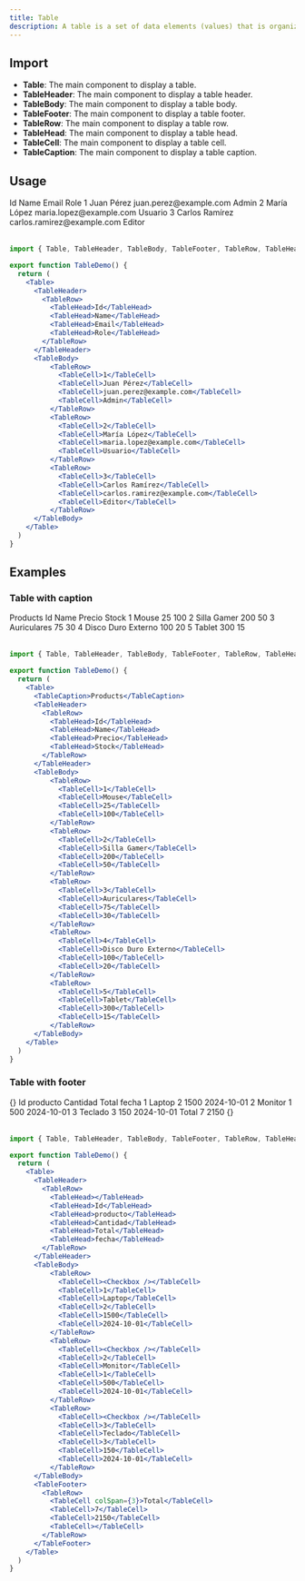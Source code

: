 ```yaml
---
title: Table
description: A table is a set of data elements (values) that is organized using a model of vertical columns and horizontal rows.
---
```


## Import

- **Table**: The main component to display a table.
- **TableHeader**: The main component to display a table header.
- **TableBody**: The main component to display a table body.
- **TableFooter**: The main component to display a table footer.
- **TableRow**: The main component to display a table row.
- **TableHead**: The main component to display a table head.
- **TableCell**: The main component to display a table cell.
- **TableCaption**: The main component to display a table caption.

## Usage

<Table className="m-0">
  <TableHeader>
    <TableRow>
      <TableHead>Id</TableHead>
      <TableHead>Name</TableHead>
      <TableHead>Email</TableHead>
      <TableHead>Role</TableHead>
    </TableRow>
  </TableHeader>
  <TableBody>
      <TableRow>
        <TableCell>1</TableCell>
        <TableCell>Juan Pérez</TableCell>
        <TableCell>juan.perez@example.com</TableCell>
        <TableCell>Admin</TableCell>
      </TableRow>
      <TableRow>
        <TableCell>2</TableCell>
        <TableCell>María López</TableCell>
        <TableCell>maria.lopez@example.com</TableCell>
        <TableCell>Usuario</TableCell>
      </TableRow>
      <TableRow>
        <TableCell>3</TableCell>
        <TableCell>Carlos Ramírez</TableCell>
        <TableCell>carlos.ramirez@example.com</TableCell>
        <TableCell>Editor</TableCell>
      </TableRow>
  </TableBody>
</Table>

```jsx
import { Table, TableHeader, TableBody, TableFooter, TableRow, TableHead, TableCell, TableCaption } from "@openlite/ui"

export function TableDemo() {
  return (
    <Table>
      <TableHeader>
        <TableRow>
          <TableHead>Id</TableHead>
          <TableHead>Name</TableHead>
          <TableHead>Email</TableHead>
          <TableHead>Role</TableHead>
        </TableRow>
      </TableHeader>
      <TableBody>
          <TableRow>
            <TableCell>1</TableCell>
            <TableCell>Juan Pérez</TableCell>
            <TableCell>juan.perez@example.com</TableCell>
            <TableCell>Admin</TableCell>
          </TableRow>
          <TableRow>
            <TableCell>2</TableCell>
            <TableCell>María López</TableCell>
            <TableCell>maria.lopez@example.com</TableCell>
            <TableCell>Usuario</TableCell>
          </TableRow>
          <TableRow>
            <TableCell>3</TableCell>
            <TableCell>Carlos Ramírez</TableCell>
            <TableCell>carlos.ramirez@example.com</TableCell>
            <TableCell>Editor</TableCell>
          </TableRow>
      </TableBody>
    </Table>
  )
}
```

## Examples

### Table with caption

<Table className="m-0">
  <TableCaption>Products</TableCaption>
  <TableHeader>
    <TableRow>
      <TableHead>Id</TableHead>
      <TableHead>Name</TableHead>
      <TableHead>Precio</TableHead>
      <TableHead>Stock</TableHead>
    </TableRow>
  </TableHeader>
  <TableBody>
      <TableRow>
        <TableCell>1</TableCell>
        <TableCell>Mouse</TableCell>
        <TableCell>25</TableCell>
        <TableCell>100</TableCell>
      </TableRow>
      <TableRow>
        <TableCell>2</TableCell>
        <TableCell>Silla Gamer</TableCell>
        <TableCell>200</TableCell>
        <TableCell>50</TableCell>
      </TableRow>
      <TableRow>
        <TableCell>3</TableCell>
        <TableCell>Auriculares</TableCell>
        <TableCell>75</TableCell>
        <TableCell>30</TableCell>
      </TableRow>
      <TableRow>
        <TableCell>4</TableCell>
        <TableCell>Disco Duro Externo</TableCell>
        <TableCell>100</TableCell>
        <TableCell>20</TableCell>
      </TableRow>
      <TableRow>
        <TableCell>5</TableCell>
        <TableCell>Tablet</TableCell>
        <TableCell>300</TableCell>
        <TableCell>15</TableCell>
      </TableRow>
  </TableBody>
</Table>

```jsx
import { Table, TableHeader, TableBody, TableFooter, TableRow, TableHead, TableCell, TableCaption } from "@openlite/ui"

export function TableDemo() {
  return (
    <Table>
      <TableCaption>Products</TableCaption>
      <TableHeader>
        <TableRow>
          <TableHead>Id</TableHead>
          <TableHead>Name</TableHead>
          <TableHead>Precio</TableHead>
          <TableHead>Stock</TableHead>
        </TableRow>
      </TableHeader>
      <TableBody>
          <TableRow>
            <TableCell>1</TableCell>
            <TableCell>Mouse</TableCell>
            <TableCell>25</TableCell>
            <TableCell>100</TableCell>
          </TableRow>
          <TableRow>
            <TableCell>2</TableCell>
            <TableCell>Silla Gamer</TableCell>
            <TableCell>200</TableCell>
            <TableCell>50</TableCell>
          </TableRow>
          <TableRow>
            <TableCell>3</TableCell>
            <TableCell>Auriculares</TableCell>
            <TableCell>75</TableCell>
            <TableCell>30</TableCell>
          </TableRow>
          <TableRow>
            <TableCell>4</TableCell>
            <TableCell>Disco Duro Externo</TableCell>
            <TableCell>100</TableCell>
            <TableCell>20</TableCell>
          </TableRow>
          <TableRow>
            <TableCell>5</TableCell>
            <TableCell>Tablet</TableCell>
            <TableCell>300</TableCell>
            <TableCell>15</TableCell>
          </TableRow>
      </TableBody>
    </Table>
  )
}
```

### Table with footer

<Table className="m-0">
  <TableHeader>
    <TableRow>
      <TableHead>{}</TableHead>
      <TableHead>Id</TableHead>
      <TableHead>producto</TableHead>
      <TableHead>Cantidad</TableHead>
      <TableHead>Total</TableHead>
      <TableHead>fecha</TableHead>
    </TableRow>
  </TableHeader>
  <TableBody>
      <TableRow>
        <TableCell><Checkbox /></TableCell>
        <TableCell>1</TableCell>
        <TableCell>Laptop</TableCell>
        <TableCell>2</TableCell>
        <TableCell>1500</TableCell>
        <TableCell>2024-10-01</TableCell>
      </TableRow>
      <TableRow>
        <TableCell><Checkbox /></TableCell>
        <TableCell>2</TableCell>
        <TableCell>Monitor</TableCell>
        <TableCell>1</TableCell>
        <TableCell>500</TableCell>
        <TableCell>2024-10-01</TableCell>
      </TableRow>
      <TableRow>
        <TableCell><Checkbox /></TableCell>
        <TableCell>3</TableCell>
        <TableCell>Teclado</TableCell>
        <TableCell>3</TableCell>
        <TableCell>150</TableCell>
        <TableCell>2024-10-01</TableCell>
      </TableRow>
  </TableBody>
  <TableFooter>
    <TableRow>
      <TableCell colSpan={3}>Total</TableCell>
      <TableCell>7</TableCell>
      <TableCell>2150</TableCell>
      <TableCell>{}</TableCell>
    </TableRow>
  </TableFooter>
</Table>

```jsx
import { Table, TableHeader, TableBody, TableFooter, TableRow, TableHead, TableCell, TableCaption, Checkbox } from "@openlite/ui"

export function TableDemo() {
  return (
    <Table>
      <TableHeader>
        <TableRow>
          <TableHead></TableHead>
          <TableHead>Id</TableHead>
          <TableHead>producto</TableHead>
          <TableHead>Cantidad</TableHead>
          <TableHead>Total</TableHead>
          <TableHead>fecha</TableHead>
        </TableRow>
      </TableHeader>
      <TableBody>
          <TableRow>
            <TableCell><Checkbox /></TableCell>
            <TableCell>1</TableCell>
            <TableCell>Laptop</TableCell>
            <TableCell>2</TableCell>
            <TableCell>1500</TableCell>
            <TableCell>2024-10-01</TableCell>
          </TableRow>
          <TableRow>
            <TableCell><Checkbox /></TableCell>
            <TableCell>2</TableCell>
            <TableCell>Monitor</TableCell>
            <TableCell>1</TableCell>
            <TableCell>500</TableCell>
            <TableCell>2024-10-01</TableCell>
          </TableRow>
          <TableRow>
            <TableCell><Checkbox /></TableCell>
            <TableCell>3</TableCell>
            <TableCell>Teclado</TableCell>
            <TableCell>3</TableCell>
            <TableCell>150</TableCell>
            <TableCell>2024-10-01</TableCell>
          </TableRow>
      </TableBody>
      <TableFooter>
        <TableRow>
          <TableCell colSpan={3}>Total</TableCell>
          <TableCell>7</TableCell>
          <TableCell>2150</TableCell>
          <TableCell></TableCell>
        </TableRow>
      </TableFooter>
    </Table>
  )
}
```
